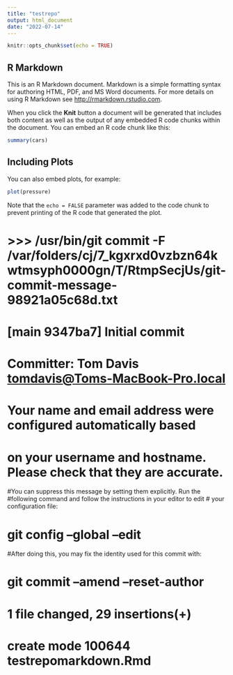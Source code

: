 ```yaml
---
title: "testrepo"
output: html_document
date: "2022-07-14"
---
```


```r
knitr::opts_chunk$set(echo = TRUE)
```

## R Markdown

This is an R Markdown document. Markdown is a simple formatting syntax for authoring HTML, PDF, and MS Word documents. For more details on using R Markdown see <http://rmarkdown.rstudio.com>.

When you click the **Knit** button a document will be generated that includes both content as well as the output of any embedded R code chunks within the document. You can embed an R code chunk like this:

```r
summary(cars)
```

## Including Plots

You can also embed plots, for example:

```r
plot(pressure)
```

Note that the `echo = FALSE` parameter was added to the code chunk to prevent printing of the R code that generated the plot.


# >>> /usr/bin/git commit -F /var/folders/cj/7_kgxrxd0vzbzn64kwtmsyph0000gn/T/RtmpSecjUs/git-commit-message-98921a05c68d.txt
# [main 9347ba7] Initial commit
# Committer: Tom Davis <tomdavis@Toms-MacBook-Pro.local>
# Your name and email address were configured automatically based
# on your username and hostname. Please check that they are accurate.
#You can suppress this message by setting them explicitly. Run the
#following command and follow the instructions in your editor to edit
# your configuration file:

#    git config --global --edit

#After doing this, you may fix the identity used for this commit with:

#    git commit --amend --reset-author

# 1 file changed, 29 insertions(+)
# create mode 100644 testrepomarkdown.Rmd
